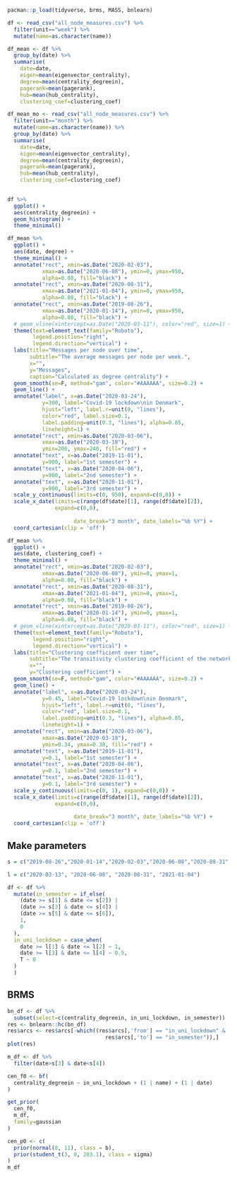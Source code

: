 ```{r}
pacman::p_load(tidyverse, brms, MASS, bnlearn)
```

```{r}
df <- read_csv("all_node_measures.csv") %>%
  filter(unit=="week") %>% 
  mutate(name=as.character(name))

df_mean <- df %>% 
  group_by(date) %>% 
  summarise(
    date=date,
    eigen=mean(eigenvector_centrality),
    degree=mean(centrality_degreein),
    pagerank=mean(pagerank),
    hub=mean(hub_centrality),
    clustering_coef=clustering_coef)

df_mean_mo <- read_csv("all_node_measures.csv") %>% 
  filter(unit=="month") %>% 
  mutate(name=as.character(name)) %>% 
  group_by(date) %>% 
  summarise(
    date=date,
    eigen=mean(eigenvector_centrality),
    degree=mean(centrality_degreein),
    pagerank=mean(pagerank),
    hub=mean(hub_centrality),
    clustering_coef=clustering_coef)
  
```

```{r}
df %>%
  ggplot() +
  aes(centrality_degreein) + 
  geom_histogram() +
  theme_minimal()


```
```{r}
df_mean %>% 
  ggplot() +
  aes(date, degree) + 
  theme_minimal() +
  annotate("rect", xmin=as.Date("2020-02-03"), 
           xmax=as.Date("2020-06-08"), ymin=0, ymax=950, 
           alpha=0.08, fill="black") +
  annotate("rect", xmin=as.Date("2020-08-31"), 
           xmax=as.Date("2021-01-04"), ymin=0, ymax=950, 
           alpha=0.08, fill="black") +
  annotate("rect", xmin=as.Date("2019-08-26"), 
           xmax=as.Date("2020-01-14"), ymin=0, ymax=950, 
           alpha=0.08, fill="black") +
  # geom_vline(xintercept=as.Date("2020-03-11"), color="red", size=1) +
  theme(text=element_text(family="Roboto"),
        legend.position="right",
        legend.direction="vertical") +
  labs(title="Messages per node over time",
       subtitle="The average messages per node per week.",
       x="",
       y="Messages",
       caption="Calculated as degree centrality") +
  geom_smooth(se=F, method="gam", color="#AAAAAA", size=0.2) +
  geom_line() +
  annotate("label", x=as.Date("2020-03-24"), 
           y=300, label="Covid-19 lockdown\nin Denmark", 
           hjust="left", label.r=unit(0, "lines"), 
           color="red", label.size=0.1, 
           label.padding=unit(0.3, "lines"), alpha=0.85,
           lineheight=1) + 
  annotate("rect", xmin=as.Date("2020-03-06"), 
           xmax=as.Date("2020-03-18"), 
           ymin=200, ymax=240, fill="red") +
  annotate("text", x=as.Date("2019-11-01"), 
           y=900, label="1st semester") + 
  annotate("text", x=as.Date("2020-04-06"), 
           y=900, label="2nd semester") + 
  annotate("text", x=as.Date("2020-11-01"), 
           y=900, label="3rd semester") +
  scale_y_continuous(limits=c(0, 950), expand=c(0,0)) +
  scale_x_date(limits=c(range(df$date)[1], range(df$date)[2]),
               expand=c(0,0),
         
                     date_break="3 month", date_labels="%b %Y") +
  coord_cartesian(clip = 'off')

```
```{r}
df_mean %>% 
  ggplot() +
  aes(date, clustering_coef) + 
  theme_minimal() +
  annotate("rect", xmin=as.Date("2020-02-03"), 
           xmax=as.Date("2020-06-08"), ymin=0, ymax=1, 
           alpha=0.08, fill="black") +
  annotate("rect", xmin=as.Date("2020-08-31"), 
           xmax=as.Date("2021-01-04"), ymin=0, ymax=1, 
           alpha=0.08, fill="black") +
  annotate("rect", xmin=as.Date("2019-08-26"), 
           xmax=as.Date("2020-01-14"), ymin=0, ymax=1, 
           alpha=0.08, fill="black") +
  # geom_vline(xintercept=as.Date("2020-03-11"), color="red", size=1) +
  theme(text=element_text(family="Roboto"),
        legend.position="right",
        legend.direction="vertical") +
  labs(title="Clustering coefficient over time",
       subtitle="The transitivity clustering coefficient of the network per week.",
       x="",
       y="Clustering coefficient") +
  geom_smooth(se=F, method="gam", color="#AAAAAA", size=0.2) +
  geom_line() +
  annotate("label", x=as.Date("2020-03-24"), 
           y=0.45, label="Covid-19 lockdown\nin Denmark", 
           hjust="left", label.r=unit(0, "lines"), 
           color="red", label.size=0.1, 
           label.padding=unit(0.3, "lines"), alpha=0.85,
           lineheight=1) + 
  annotate("rect", xmin=as.Date("2020-03-06"), 
           xmax=as.Date("2020-03-18"), 
           ymin=0.34, ymax=0.38, fill="red") +
  annotate("text", x=as.Date("2019-11-01"), 
           y=0.1, label="1st semester") + 
  annotate("text", x=as.Date("2020-04-06"), 
           y=0.1, label="2nd semester") + 
  annotate("text", x=as.Date("2020-11-01"), 
           y=0.1, label="3rd semester") +
  scale_y_continuous(limits=c(0, 1), expand=c(0,0)) +
  scale_x_date(limits=c(range(df$date)[1], range(df$date)[2]),
               expand=c(0,0),
         
                     date_break="3 month", date_labels="%b %Y") +
  coord_cartesian(clip = 'off')

```



## Make parameters
```{r}
s = c("2019-08-26","2020-01-14","2020-02-03","2020-06-08","2020-08-31", "2021-01-04") %>% as.Date()

l = c("2020-03-13", "2020-06-08", "2020-08-31", "2021-01-04")

df <- df %>% 
  mutate(in_semester = if_else(
    (date >= s[1] & date <= s[2]) | 
    (date >= s[3] & date <= s[4]) |
    (date >= s[5] & date <= s[6]),
    1,
    0
  ),
  in_uni_lockdown = case_when(
    date >= l[1] & date <= l[2] ~ 1,
    date >= l[3] & date <= l[4] ~ 0.5,
    T ~ 0
  )
  )

```

## BRMS

```{r}
bn_df <- df %>% 
  subset(select=c(centrality_degreein, in_uni_lockdown, in_semester))
res <- bnlearn::hc(bn_df)
res$arcs <- res$arcs[-which((res$arcs[,'from'] == "in_uni_lockdown" &
                               res$arcs[,'to'] == "in_semester")),]
plot(res)

```

```{r}
m_df <- df %>% 
  filter(date>s[3] & date<s[4])

cen_f0 <- bf(
  centrality_degreein ~ in_uni_lockdown + (1 | name) + (1 | date)
)

get_prior(
  cen_f0,
  m_df,
  family=gaussian
)

cen_p0 <- c(
  prior(normal(8, 11), class = b),
  prior(student_t(3, 0, 203.1), class = sigma)
)
m_df

```


